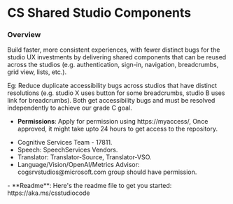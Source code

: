 
<Meta title="Introduction" />

<h1 className="h1"> CS Shared Studio Components </h1>
<h3 className="h3">Overview</h3>
<div>

Build faster, more consistent experiences, with fewer distinct bugs for the studio UX investments by delivering shared components that can be reused across the studios (e.g. authentication, sign-in, navigation, breadcrumbs, grid view, lists, etc.).​

Eg: Reduce duplicate accessibility bugs across studios that have distinct resolutions (e.g. studio X uses button for some breadcrumbs, studio B uses link for breadcrumbs). Both get accessibility bugs and must be resolved independently to achieve our grade C goal.

- **Permissions**: Apply  for permission using  https://myaccess/, Once approved, it might take upto 24 hours to get access to the repository. 
<ul>
    <li>Cognitive Services Team - 17811.</li>
    <li>Speech: SpeechServices Vendors.</li>
    <li>Translator:  Translator-Source, Translator-VSO.</li> 
    <li>Language/Vision/OpenAI/Metrics Advisor: cogsrvstudios@microsoft.com group should have permission.</li> 
</ul>
- **Readme**: Here's the readme file to get you started: https://aka.ms/csstudiocode 

</div>